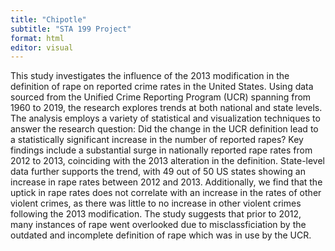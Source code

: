 ```yaml
---
title: "Chipotle"
subtitle: "STA 199 Project"
format: html
editor: visual
---
```


This study investigates the influence of the 2013 modification in the definition of rape on reported crime rates in the United States. Using data sourced from the Unified Crime Reporting Program (UCR) spanning from 1960 to 2019, the research explores trends at both national and state levels. The analysis employs a variety of statistical and visualization techniques to answer the research question: Did the change in the UCR definition lead to a statistically significant increase in the number of reported rapes? Key findings include a substantial surge in nationally reported rape rates from 2012 to 2013, coinciding with the 2013 alteration in the definition. State-level data further supports the trend, with 49 out of 50 US states showing an increase in rape rates between 2012 and 2013. Additionally, we find that the uptick in rape rates does not correlate with an increase in the rates of other violent crimes, as there was little to no increase in other violent crimes following the 2013 modification. The study suggests that prior to 2012, many instances of rape went overlooked due to misclassficiation by the outdated and incomplete definition of rape which was in use by the UCR.
